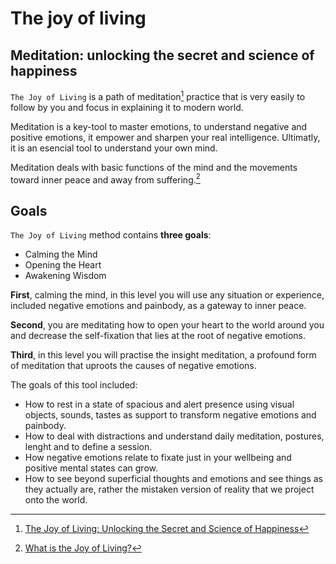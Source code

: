 
# The joy of living

## Meditation: unlocking the secret and science of happiness


``The Joy of Living`` is a path of meditation[^1] practice that is very easily to follow by you and focus in explaining it to modern world.

::: {.callout-note}
Meditation is a key-tool to master emotions, to understand negative and positive emotions, it empower and sharpen your real intelligence. Ultimatly, it is an esencial tool to understand your own mind.
:::


Meditation deals with basic functions of the mind and the movements toward inner peace and away from suffering.[^2]

## Goals

``The Joy of Living`` method contains **three goals**:

- Calming the Mind
- Opening the Heart
- Awakening Wisdom


**First**, calming the mind, in this level you will use any situation or experience, included negative emotions and painbody, as a gateway to inner peace.

**Second**, you are meditating how to open your heart to the world around you and decrease the self-fixation that lies at the root of negative emotions.

**Third**, in this level you will practise the insight meditation, a profound form of meditation that uproots the causes of negative emotions.

The goals of this tool included:

- How to rest in a state of spacious and alert presence using visual objects, sounds, tastes as support to transform negative emotions and painbody.
- How to deal with distractions and understand daily meditation, postures, lenght and to define a session.
- How negative emotions relate to fixate just in your wellbeing and positive mental states can grow.
- How to see beyond superficial thoughts and emotions and see things as they actually are, rather the mistaken version of reality that we project onto the world.


[^1]: [The Joy of Living: Unlocking the Secret and Science of Happiness](https://www.goodreads.com/book/show/289448.The_Joy_of_Living){.external}
[^2]: [What is the Joy of Living?](https://tergar.org/programs/what-is-the-joy-of-living/){.external}
